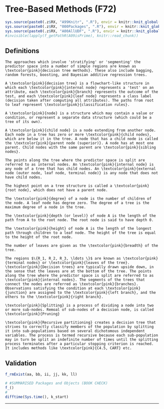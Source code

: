 # Tree-Based Methods (F72) {#f72}

```r
sys.source(paste0(.z$RX, "A99Knitr", ".R"), envir = knitr::knit_global())
sys.source(paste0(.z$RX, "000Packages", ".R"), envir = knitr::knit_global())
sys.source(paste0(.z$RX, "A00AllUDF", ".R"), envir = knitr::knit_global())
#invisible(lapply(f_getPathR(A09isPrime), knitr::read_chunk))
```

## Definitions {#def-trees-f72}

```definition
The approaches which involve 'stratifying' or 'segmenting' the predictor space into a number of simple regions are known as \textcolor{pink}{decision tree methods}. These also include bagging, random forests, boosting, and Bayesian additive regression trees.
```


```definition
A \textcolor{pink}{decision tree} is a flowchart-like structure in which each \textcolor{pink}{internal node} represents a 'test' on an attribute, each \textcolor{pink}{branch} represents the outcome of the test, and each \textcolor{pink}{leaf node} represents a class label (decision taken after computing all attributes). The paths from root to leaf represent \textcolor{pink}{classification rules}. 
```


```definition
A \textcolor{pink}{node} is a structure which may contain a value or condition, or represent a separate data structure (which could be a tree of its own). 
```


```definition
A \textcolor{pink}{child node} is a node extending from another node. Each node in a tree has zero or more \textcolor{pink}{child nodes}, which are below it in the tree. A node that has a child node is called the \textcolor{pink}{parent node (superior)}. A node has at most one parent. Child nodes with the same parent are \textcolor{pink}{sibling nodes}. 
```


```definition
The points along the tree where the predictor space is split are referred to as internal nodes. An \textcolor{pink}{internal node} is any node of a tree that has child nodes. An \textcolor{pink}{external node (outer node, leaf node, terminal node)} is any node that does not have child nodes. 
```


```definition
The highest point on a tree structure is called a \textcolor{pink}{root node}, which does not have a parent node. 
```


```definition
The \textcolor{pink}{degree} of a node is the number of children of the node. A leaf node has degree zero. The degree of a tree is the maximum degree of a node in the tree.
```


```definition
The \textcolor{pink}{depth (or level)} of node A is the length of the path from A to the root node. The root node is said to have depth 0.
```


```definition
The \textcolor{pink}{height} of node A is the length of the longest path through children to a leaf node. The height of the tree is equal to the height of the root node.
```


```definition
The number of leaves are given as the \textcolor{pink}{breadth} of the tree.
```


```definition
The regions $\{R_1, R_2, R_3, \ldots \}$ are known as \textcolor{pink}{terminal nodes} or \textcolor{pink}{leaves of the tree}. \textcolor{pink}{Decision trees} are typically drawn upside down, in the sense that the leaves are at the bottom of the tree. The points along the tree where the predictor space is split are referred to as \textcolor{pink}{internal nodes}. The segments of the trees that connect the nodes are referred as \textcolor{pink}{branches}. Observations satisfying the condition at each \textcolor{pink}{junction} are assigned to the \textcolor{pink}{left branch}, and the others to the \textcolor{pink}{right branch}.
```


```definition
\textcolor{pink}{Splitting} is a process of dividing a node into two or more sub-nodes. Remoal of sub-nodes of a decision node, is called \textcolor{pink}{Pruning}
```


```definition
\textcolor{pink}{Recursive partitioning} creates a decision tree that strives to correctly classify members of the population by splitting it into sub-populations based on several dichotomous independent variables. The process is termed recursive because each sub-population may in turn be split an indefinite number of times until the splitting process terminates after a particular stopping criterion is reached. It includes methods like \textcolor{pink}{C4.5, CART} etc. 
```

## Validation {.unlisted .unnumbered .tabset .tabset-fade}

```r
f_rmExist(aa, bb, ii, jj, kk, ll)
```

```r
# #SUMMARISED Packages and Objects (BOOK CHECK)
f_()
#
difftime(Sys.time(), k_start)
```

****
